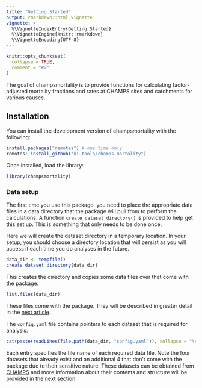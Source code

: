 ```yaml
---
title: "Getting Started"
output: rmarkdown::html_vignette
vignette: >
  %\VignetteIndexEntry{Getting Started}
  %\VignetteEngine{knitr::rmarkdown}
  %\VignetteEncoding{UTF-8}
---
```


```r
knitr::opts_chunk$set(
  collapse = TRUE,
  comment = "#>"
)
```

The goal of champsmortality is to provide functions for calculating factor-adjusted mortality fractions and rates at CHAMPS sites and catchments for various causes.

## Installation

You can install the development version of champsmortality with the following:

``` r
install.packages("remotes") # one time only
remotes::install_github("ki-tools/champs-mortality")
```

Once installed, load the library:

```r
library(champsmortality)
```

### Data setup

The first time you use this package, you need to place the appropriate data files in a data directory that the package will pull from to perform the calculations. A function `create_dataset_directory()` is provided to help get this set up. This is something that only needs to be done once.

Here we will create the dataset directory in a temporary location. In your setup, you should choose a directory location that will persist as you will access it each time you do analyses in the future.

```r
data_dir <- tempfile()
create_dataset_directory(data_dir)
```

This creates the directory and copies some data files over that come with the package:

```r
list.files(data_dir)
```

These files come with the package. They will be described in greater detail in the [next article](datasets.html).

The `config.yaml` file contains pointers to each dataset that is required for analysis:

```r
cat(paste(readLines(file.path(data_dir, "config.yaml")), collapse = "\n"))
```

Each entry specifies the file name of each required data file. Note the four datasets that already exist and an additional 4 that don't come with the package due to their sensitive nature. These datasets can be obtained from [CHAMPS](https://champshealth.org/data/) and more information about their contents and structure will be provided in the [next section](datasets.html).
